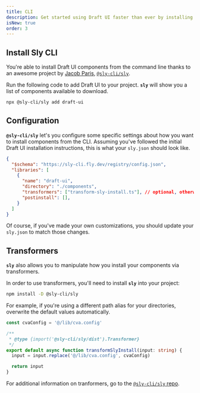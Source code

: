 ```yaml
---
title: CLI
description: Get started using Draft UI faster than ever by installing components right from the command line
isNew: true
order: 3
---
```


## Install Sly CLI

You're able to install Draft UI components from the command line thanks to an awesome project by [Jacob Paris](https://twitter.com/jacobmparis), [`@sly-cli/sly`](https://sly-cli.fly.dev/).

Run the following code to add Draft UI to your project. **`sly`** will show you a list of components available to download.

```bash title="bash"
npx @sly-cli/sly add draft-ui
```

## Configuration

**`@sly-cli/sly`** let's you configure some specific settings about how you want to install components from the CLI. Assuming you've followed the initial Draft UI installation instructions, this is what your `sly.json` should look like.

```json title="sly.json"
{
  "$schema": "https://sly-cli.fly.dev/registry/config.json",
  "libraries": [
    {
      "name": "draft-ui",
      "directory": "./components",
      "transformers": ["transform-sly-install.ts"], // optional, otherwise leave empty
      "postinstall": [],
    }
  ]
}
```

Of course, if you've made your own customizations, you should update your `sly.json` to match those changes.

## Transformers

**`sly`** also allows you to manipulate how you install your components via transformers.

In order to use transformers, you'll need to install **`sly`** into your project:
```bash title="bash"
npm install -D @sly-cli/sly
```

For example, if you're using a different path alias for your directories, overwrite the default values automatically.

```ts title="transform-sly-install.ts"
const cvaConfig = '@/lib/cva.config'

/**
 * @type {import('@sly-cli/sly/dist').Transformer}
 */
export default async function transformSlyInstall(input: string) {
  input = input.replace('@/lib/cva.config', cvaConfig)

  return input
}
```

For additional information on tranformers, go to the [`@sly-cli/sly` repo](https://github.com/jacobparis-insiders/sly/blob/main/cli/README.md#transformers).
